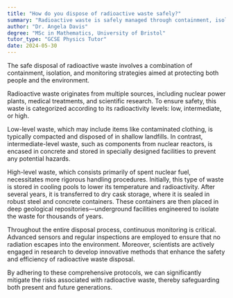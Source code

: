 ```yaml
---
title: "How do you dispose of radioactive waste safely?"
summary: "Radioactive waste is safely managed through containment, isolation, and monitoring, ensuring protection for both people and the environment."
author: "Dr. Angela Davis"
degree: "MSc in Mathematics, University of Bristol"
tutor_type: "GCSE Physics Tutor"
date: 2024-05-30
---
```


The safe disposal of radioactive waste involves a combination of containment, isolation, and monitoring strategies aimed at protecting both people and the environment.

Radioactive waste originates from multiple sources, including nuclear power plants, medical treatments, and scientific research. To ensure safety, this waste is categorized according to its radioactivity levels: low, intermediate, or high. 

Low-level waste, which may include items like contaminated clothing, is typically compacted and disposed of in shallow landfills. In contrast, intermediate-level waste, such as components from nuclear reactors, is encased in concrete and stored in specially designed facilities to prevent any potential hazards.

High-level waste, which consists primarily of spent nuclear fuel, necessitates more rigorous handling procedures. Initially, this type of waste is stored in cooling pools to lower its temperature and radioactivity. After several years, it is transferred to dry cask storage, where it is sealed in robust steel and concrete containers. These containers are then placed in deep geological repositories—underground facilities engineered to isolate the waste for thousands of years.

Throughout the entire disposal process, continuous monitoring is critical. Advanced sensors and regular inspections are employed to ensure that no radiation escapes into the environment. Moreover, scientists are actively engaged in research to develop innovative methods that enhance the safety and efficiency of radioactive waste disposal.

By adhering to these comprehensive protocols, we can significantly mitigate the risks associated with radioactive waste, thereby safeguarding both present and future generations.
    
